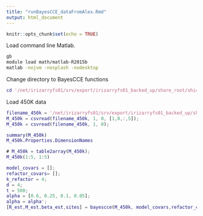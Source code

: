```yaml
---
title: "runBayesCCE_dataFromAlex.Rmd"
output: html_document
---
```


```r
knitr::opts_chunk$set(echo = TRUE)
```

Load command line Matlab. 
```bash
gb
module load math/matlab-R2015b
matlab -nojvm -nosplash -nodesktop
```

Change directory to BayesCCE functions
```matlab
cd '/net/irizarryfs01/srv/export/irizarryfs01_backed_up/share_root/shicks/projects/compote/BayesCCE'
```


Load 450K data 
```matlab
filename_450k = '/net/irizarryfs01/srv/export/irizarryfs01_backed_up/share_root/shicks/projects/compote/dataBLSA_knownProps450k/dataforBayesCCE/450k.csv';
M_450k = csvread(filename_450k, 1, 0, [1,0,:,5]);
M_450k = csvread(filename_450k, 1, 0);

summary(M_450k)
M_450k.Properties.DimensionNames

# M_450k = table2array(M_450k); 
M_450k(1:5, 1:5)
```



```matlab
model_covars = [];
refactor_covars= []; 
k_refactor = 4; 
d = 4;
t = 500; 
alpha = [0.6, 0.25, 0.1, 0.05];
alpha = alpha';
[R_est,M_est,beta_est,sites] = bayescce(M_450k, model_covars,refactor_covars, k_refactor, d, t, alpha);

```


